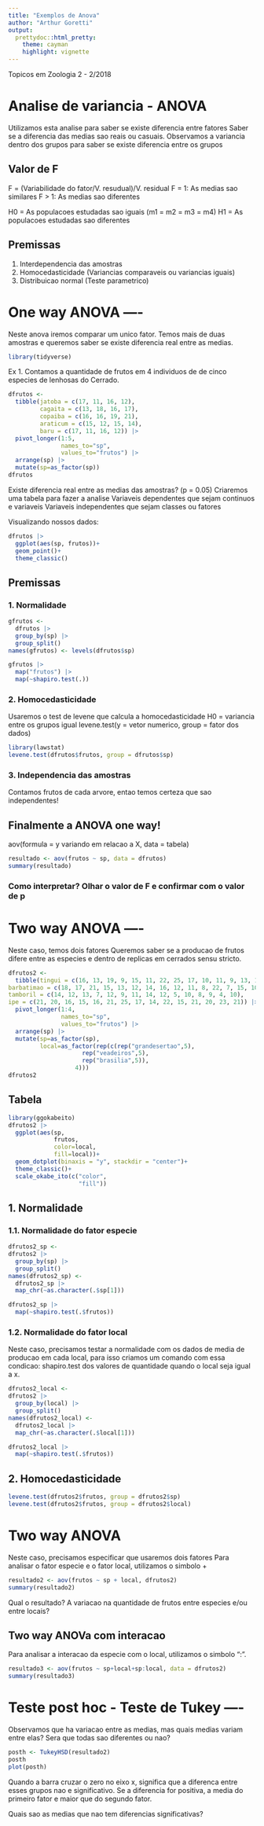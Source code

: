 ```yaml
---
title: "Exemplos de Anova"
author: "Arthur Goretti"
output:
  prettydoc::html_pretty:
    theme: cayman
    highlight: vignette
---
```


Topicos em Zoologia 2 - 2/2018

# Analise de variancia - ANOVA

Utilizamos esta analise para saber se existe diferencia entre fatores 
Saber se a diferencia das medias sao reais ou casuais.
Observamos a variancia dentro dos grupos para saber se existe diferencia
entre os grupos

## Valor de F
F = (Variabilidade do fator/V. resudual)/V. residual
F = 1: As medias sao similares
F > 1: As medias sao diferentes

H0 = As populacoes estudadas sao iguais (m1 = m2 = m3 = m4)
H1 = As populacoes estudadas sao diferentes

## Premissas
1. Interdependencia das amostras
2. Homocedasticidade (Variancias comparaveis ou variancias iguais)
3. Distribuicao normal (Teste parametrico)

# One way ANOVA ----
Neste anova iremos comparar um unico fator. 
Temos mais de duas amostras e queremos saber se existe diferencia real 
entre as medias. 

```r
library(tidyverse)
```


Ex 1. Contamos a quantidade de frutos em 4 individuos de de cinco
especies de lenhosas do Cerrado.

```r
dfrutos <- 
  tibble(jatoba = c(17, 11, 16, 12),
         cagaita = c(13, 18, 16, 17),
         copaiba = c(16, 16, 19, 21),
         araticum = c(15, 12, 15, 14),
         baru = c(17, 11, 16, 12)) |> 
  pivot_longer(1:5,
               names_to="sp",
               values_to="frutos") |> 
  arrange(sp) |> 
  mutate(sp=as_factor(sp))
dfrutos
```

Existe diferencia real entre as medias das amostras? (p = 0.05)
Criaremos uma tabela para fazer a analise
Variaveis dependentes que sejam continuos e variaveis
Variaveis independentes que sejam classes ou fatores

Visualizando nossos dados:
```r
dfrutos |> 
  ggplot(aes(sp, frutos))+
  geom_point()+
  theme_classic()
```

## Premissas
### 1. Normalidade
```r
gfrutos <- 
  dfrutos |> 
  group_by(sp) |> 
  group_split()
names(gfrutos) <- levels(dfrutos$sp)
```

```r
gfrutos |> 
  map("frutos") |> 
  map(~shapiro.test(.))
```

### 2. Homocedasticidade
Usaremos o test de levene que calcula a homocedasticidade
H0 = variancia entre os grupos igual
levene.test(y = vetor numerico, group = fator dos dados)
```r
library(lawstat)
levene.test(dfrutos$frutos, group = dfrutos$sp)
```

### 3. Independencia das amostras
Contamos frutos de cada arvore, entao temos certeza que sao independentes!

## Finalmente a ANOVA one way!
aov(formula = y variando em relacao a X, data = tabela)
```r
resultado <- aov(frutos ~ sp, data = dfrutos)
summary(resultado)
```

### Como interpretar? Olhar o valor de F e confirmar com o valor de p

# Two way ANOVA ----
Neste caso, temos dois fatores
Queremos saber se a producao de frutos difere entre as especies e 
dentro de replicas em cerrados sensu stricto.

```r
dfrutos2 <- 
  tibble(tingui = c(16, 13, 19, 9, 15, 11, 22, 25, 17, 10, 11, 9, 13, 14, 21),
barbatimao = c(18, 17, 21, 15, 13, 12, 14, 16, 12, 11, 8, 22, 7, 15, 10),
tamboril = c(14, 12, 13, 7, 12, 9, 11, 14, 12, 5, 10, 8, 9, 4, 10),
ipe = c(21, 20, 16, 15, 16, 21, 25, 17, 14, 22, 15, 21, 20, 23, 21)) |> 
  pivot_longer(1:4,
               names_to="sp",
               values_to="frutos") |> 
  arrange(sp) |> 
  mutate(sp=as_factor(sp),
         local=as_factor(rep(c(rep("grandesertao",5),
                     rep("veadeiros",5),
                     rep("brasilia",5)),
                   4)))
dfrutos2
```

## Tabela

```r
library(ggokabeito)
dfrutos2 |> 
  ggplot(aes(sp,
             frutos,
             color=local,
             fill=local))+
  geom_dotplot(binaxis = "y", stackdir = "center")+
  theme_classic()+
  scale_okabe_ito(c("color",
                    "fill"))
```


## 1. Normalidade
### 1.1. Normalidade do fator especie
```r
dfrutos2_sp <- 
dfrutos2 |> 
  group_by(sp) |> 
  group_split()
names(dfrutos2_sp) <- 
  dfrutos2_sp |> 
  map_chr(~as.character(.$sp[1]))
```

```r
dfrutos2_sp |> 
  map(~shapiro.test(.$frutos))
```


### 1.2. Normalidade do fator local
Neste caso, precisamos testar a normalidade com os dados de media de 
producao em cada local, para isso criamos um comando com essa condicao:
shapiro.test dos valores de quantidade quando o local seja igual a x. 
```r
dfrutos2_local <- 
dfrutos2 |> 
  group_by(local) |> 
  group_split()
names(dfrutos2_local) <- 
  dfrutos2_local |> 
  map_chr(~as.character(.$local[1]))
```

```r
dfrutos2_local |> 
  map(~shapiro.test(.$frutos))
```



## 2. Homocedasticidade

```r
levene.test(dfrutos2$frutos, group = dfrutos2$sp)
levene.test(dfrutos2$frutos, group = dfrutos2$local)
```


# Two way ANOVA
Neste caso, precisamos especificar que usaremos dois fatores
Para analisar o fator especie e o fator local, utilizamos o simbolo +

```r
resultado2 <- aov(frutos ~ sp + local, dfrutos2)
summary(resultado2)
```

Qual o resultado? A variacao na quantidade de frutos entre especies e/ou entre locais?


## Two way ANOVa com interacao 
Para analisar a interacao da especie com o local, utilizamos o 
simbolo ":".
```r
resultado3 <- aov(frutos ~ sp+local+sp:local, data = dfrutos2)
summary(resultado3)
```


# Teste post hoc - Teste de Tukey ----
Observamos que ha variacao entre as medias, mas quais medias
variam entre elas? Sera que todas sao diferentes ou nao?
```r
posth <- TukeyHSD(resultado2)
posth
plot(posth)
```

Quando a barra cruzar o zero no eixo x, significa que a diferenca
entre esses grupos nao e significativo. 
Se a diferencia for positiva, a media do primeiro fator e maior que do segundo fator.

Quais sao as medias que nao tem diferencias significativas?